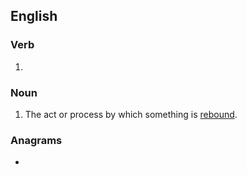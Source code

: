 ==English==

===Verb===
{{head|en|present participle}}

# {{present participle of|rebind|lang=en|nocat=1}}

===Noun===
{{en-noun}}

# The act or process by which something is [[rebind|rebound]].

===Anagrams===
* {{anagrams|en|debrining}}